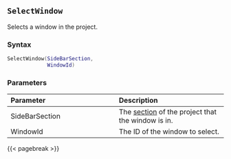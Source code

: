 ## `SelectWindow` {#batch-selectwindow}

Selects a window in the project.

### Syntax {-}

``` .lua
SelectWindow(SideBarSection,
             WindowId)
```

### Parameters {-}

**Parameter** | **Description**
| :-- | :-- |
SideBarSection | The [section](#sidebarsection) of the project that the window is in.
WindowId | The ID of the window to select.

{{< pagebreak >}}